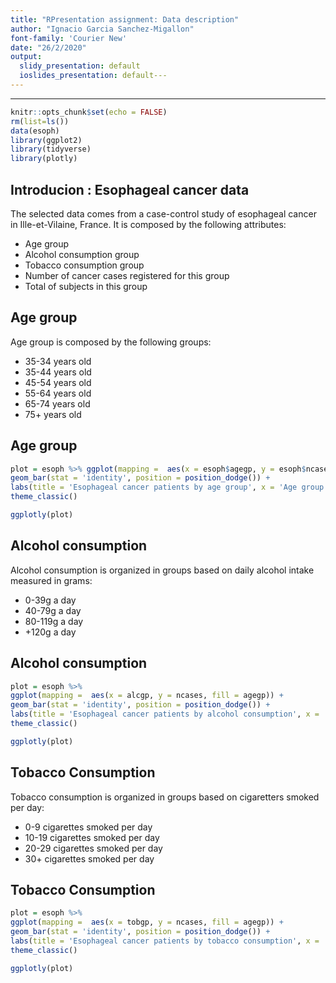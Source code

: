 ```yaml
---
title: "RPresentation assignment: Data description"
author: "Ignacio Garcia Sanchez-Migallon"
font-family: 'Courier New'
date: "26/2/2020"
output:
  slidy_presentation: default
  ioslides_presentation: default---
---
```

---

```r
knitr::opts_chunk$set(echo = FALSE)
rm(list=ls())
data(esoph)
library(ggplot2)
library(tidyverse)
library(plotly)
```

## Introducion : Esophageal cancer data 

The selected data comes from a case-control study of esophageal cancer in Ille-et-Vilaine, France.
It is composed by the following attributes:

- Age group
- Alcohol consumption group
- Tobacco consumption group
- Number of cancer cases registered for this group
- Total of subjects in this group



## Age group

Age group is composed by the following groups:

- 35-34 years old
- 35-44 years old
- 45-54 years old
- 55-64 years old
- 65-74 years old
- 75+ years old

## Age group

```r


plot = esoph %>% ggplot(mapping =  aes(x = esoph$agegp, y = esoph$ncases)) + 
geom_bar(stat = 'identity', position = position_dodge()) + 
labs(title = 'Esophageal cancer patients by age group', x = 'Age group', y = 'Number of cases') +
theme_classic()

ggplotly(plot)

```

## Alcohol consumption

Alcohol consumption is organized in groups based on daily alcohol intake measured in grams:

- 0-39g a day
- 40-79g a day
- 80-119g a day
- +120g a day

## Alcohol consumption

```r
plot = esoph %>%
ggplot(mapping =  aes(x = alcgp, y = ncases, fill = agegp)) + 
geom_bar(stat = 'identity', position = position_dodge()) + 
labs(title = 'Esophageal cancer patients by alcohol consumption', x = 'Alcohol consumption', y = 'Number of cases') +
theme_classic()

ggplotly(plot)

```

## Tobacco Consumption

Tobacco consumption is organized in groups based on cigaretters smoked per day:

- 0-9 cigarettes smoked per day
- 10-19 cigarettes smoked per day
- 20-29 cigarettes smoked per day
- 30+ cigarettes smoked per day

## Tobacco Consumption

```r
plot = esoph %>%
ggplot(mapping =  aes(x = tobgp, y = ncases, fill = agegp)) + 
geom_bar(stat = 'identity', position = position_dodge()) + 
labs(title = 'Esophageal cancer patients by tobacco consumption', x = 'Tobacco consumption', y = 'Number of cases') +
theme_classic()

ggplotly(plot)

```


